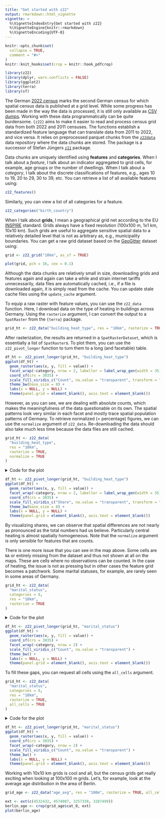 ```yaml
---
title: "Get started with z22"
output: rmarkdown::html_vignette
vignette: >
  %\VignetteIndexEntry{Get started with z22}
  %\VignetteEngine{knitr::rmarkdown}
  %\VignetteEncoding{UTF-8}
---
```


```r
knitr::opts_chunk$set(
  collapse = TRUE,
  comment = "#>"
)
knitr::knit_hooks$set(crop = knitr::hook_pdfcrop)
```

```r
library(z22)
library(dplyr, warn.conflicts = FALSE)
library(ggplot2)
library(terra)
library(sf)
```

The German [2022 census](https://www.zensus2022.de/) marks the second German census for which spatial census data is published at a grid level. While some progress has been made in the way the data is processed, it is still only available as [CSV dumps](https://www.zensus2022.de/EN/Census_results/). Working with these data programmatically can be quite burdensome. `{z22}` aims to make it easier to read and process census grid data from both 2022 and 2011 censuses. The functions establish a standardized feature language that can translate data from 2011 to 2022, and vice versa. It relies on preprocessed parquet chunks from the [`z22data`](https://github.com/JsLth/z22data/) data repository where the data chunks are stored. The package is a successor of Stefan Jüngers [`z11`](https://stefanjuenger.github.io/z11/) package.

Data chunks are uniquely identified using **features** and **categories**. When I talk about a _feature_, I talk about an indicator aggregated to grid cells, for example, age groups or the number of dwellings. When I talk about a _category_, I talk about the discrete classifications of features, e.g., ages 10 to 19, 20 to 29, 30 to 39, etc. You can retrieve a list of all available features using:

```r
z22_features()
```

Similarly, you can view a list of all categories for a feature.

```r
z22_categories("birth_country")
```

When I talk about **grids**, I mean a geographical grid net according to the EU [INSPIRE](https://inspire.ec.europa.eu/theme/gg) standard. Grids always have a fixed resolution (100x100 m, 1x1 km, 10x10 km). Such grids are useful to aggregate sensitive spatial data to a relatively detailed level that is not as arbitrary as, e.g., municipality boundaries. You can get a raw grid dataset based on the [GeoGitter](https://gdz.bkg.bund.de/index.php/default/inspire/sonstige-inspire-themen/geographische-gitter-fur-deutschland-in-lambert-projektion-geogitter-inspire.html) dataset using:

```r
grid <- z22_grid("10km", as_sf = TRUE)
```

```r
plot(grid, pch = 16, cex = 0.1)
```

Although the data chunks are relatively small in size, downloading grids and features again and again can take a while and strain internet tariffs unnecessarily, data files are automatically cached, i.e., if a file is downloaded again, it is simply read from the cache. You can update stale cache files using the `update_cache` argument.

To equip a raw raster with feature values, you can use the `z22_data` function. Here, I download data on the type of heating in buildings across Germany. Using the `rasterize` argument, I can convert the output to a `SpatRaster` from the `{terra}` package.

```r
grid_ht <- z22_data("building_heat_type", res = "10km", rasterize = TRUE)
```

After rasterization, the results are returned in a `SpatRasterDataset`, which is essentially a list of `SpatRaster`s. To plot them, you can use the `z22_pivot_longer` function to turn them to a long (and facetable) table.

```r
df_ht <- z22_pivot_longer(grid_ht, "building_heat_type")
ggplot(df_ht) +
  geom_raster(aes(x, y, fill = value)) +
  facet_wrap(~category, nrow = 2, labeller = label_wrap_gen(width = 35)) +
  coord_sf(crs = 3035) + 
  scale_fill_viridis_c("Count", na.value = "transparent", transform = "log2") +
  theme_bw(base_size = 8) +
  labs(x = NULL, y = NULL) +
  theme(panel.grid = element_blank(), axis.text = element_blank())
```

However, as you can see, we are dealing with absolute counts, which makes the meaningfulness of the data questionable on its own. The spatial patterns look very similar in each facet and mostly trace spatial population patterns of Germany. To retrieve normalized (= percentage) figures, we can use the `normalize` argument of `z22_data`. Re-downloading the data should also take much less time because the data files are still cached.

```r
grid_ht <- z22_data(
  "building_heat_type",
  res = "10km",
  rasterize = TRUE,
  normalize = TRUE
)
```

<details><summary>Code for the plot</summary>
```r
df_ht <- z22_pivot_longer(grid_ht, "building_heat_type")
ggplot(df_ht) +
  geom_raster(aes(x, y, fill = value)) +
  facet_wrap(~category, nrow = 2, labeller = label_wrap_gen(width = 35)) +
  coord_sf(crs = 3035) + 
  scale_fill_viridis_c("Share", na.value = "transparent", transform = "log2") +
  theme_bw(base_size = 8) +
  labs(x = NULL, y = NULL) +
  theme(panel.grid = element_blank(), axis.text = element_blank())
```
</details>

```r
df_ht <- z22_pivot_longer(grid_ht, "building_heat_type")
ggplot(df_ht) +
  geom_raster(aes(x, y, fill = value)) +
  facet_wrap(~category, nrow = 2, labeller = label_wrap_gen(width = 35)) +
  coord_sf(crs = 3035) + 
  scale_fill_viridis_c("Share", na.value = "transparent", transform = "log2") +
  theme_bw(base_size = 8) +
  labs(x = NULL, y = NULL) +
  theme(panel.grid = element_blank(), axis.text = element_blank())
```

By visualizing shares, we can observe that spatial differences are not nearly as pronounced as the total numbers had us believe. Particularly central heating is almost spatially homogeneous. Note that the `normalize` argument is only sensible for features that are counts.

There is one more issue that you can see in the map above. Some cells are `NA` or entirely missing from the dataset and thus not shown at all on the maps. These are cells where no observations can be counted. In the case of heating, the issue is not as pressing but in other cases the feature grid becomes a patchwork. Some marital statuses, for example, are rarely seen in some areas of Germany.

```r
grid_ht <- z22_data(
  "marital_status",
  categories = 6,
  res = "10km",
  rasterize = TRUE
)
```

<details><summary>Code for the plot</summary>
```r
df_ht <- z22_pivot_longer(grid_ht, "marital_status")
ggplot(df_ht) +
  geom_raster(aes(x, y, fill = value)) +
  coord_sf(crs = 3035) + 
  facet_wrap(~category, nrow = 2) +
  scale_fill_viridis_c("Count", na.value = "transparent") +
  theme_bw() +
  labs(x = NULL, y = NULL) +
  theme(panel.grid = element_blank(), axis.text = element_blank())
```
</details>

```r
df_ht <- z22_pivot_longer(grid_ht, "marital_status")
ggplot(df_ht) +
  geom_raster(aes(x, y, fill = value)) +
  coord_sf(crs = 3035) + 
  facet_wrap(~category, nrow = 2) +
  scale_fill_viridis_c("Count", na.value = "transparent") +
  theme_bw() +
  labs(x = NULL, y = NULL) +
  theme(panel.grid = element_blank(), axis.text = element_blank())
```

To fill these gaps, you can request all cells using the `all_cells` argument.

```r
grid_ht <- z22_data(
  "marital_status",
  categories = 6,
  res = "10km",
  rasterize = TRUE,
  all_cells = TRUE
)
```

<details><summary>Code for the plot</summary>
```r
df_ht <- z22_pivot_longer(grid_ht, "marital_status")
ggplot(df_ht) +
  geom_raster(aes(x, y, fill = value)) +
  coord_sf(crs = 3035) + 
  facet_wrap(~category, nrow = 2) +
  scale_fill_viridis_c("Count", na.value = "transparent") +
  theme_bw() +
  labs(x = NULL, y = NULL) +
  theme(panel.grid = element_blank(), axis.text = element_blank())
```
</details>

```r
df_ht <- z22_pivot_longer(grid_ht, "marital_status")
ggplot(df_ht) +
  geom_raster(aes(x, y, fill = value)) +
  coord_sf(crs = 3035) + 
  facet_wrap(~category, nrow = 2) +
  scale_fill_viridis_c("Count", na.value = "transparent") +
  theme_bw() +
  labs(x = NULL, y = NULL) +
  theme(panel.grid = element_blank(), axis.text = element_blank())
```

Working with 10x10 km grids is cool and all, but the census grids get really exciting when looking at 100x100 m grids. Let's, for example, look at the average age distribution in the area of Berlin.

```r
grid_age <- z22_data("age_avg", res = "100m", rasterize = TRUE, all_cells = TRUE)

ext <- ext(c(4532432, 4574087, 3257338, 3287499))
berlin_age <- crop(grid_age$cat_0, ext)
plot(berlin_age)
```

